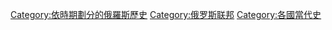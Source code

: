 [[Category:依時期劃分的俄羅斯歷史|Category:依時期劃分的俄羅斯歷史]]
[[Category:俄罗斯联邦|Category:俄罗斯联邦]]
[[Category:各國當代史|Category:各國當代史]]